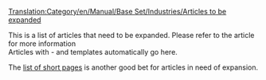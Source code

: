 [[Translation:Category/en/Manual/Base Set/Industries/Articles to be expanded]]

This is a list of articles that need to be expanded. Please refer to the article for more information
<br>
Articles with {{en/S|en/Expand}} - {{en/S|en/Stub}} and {{en/S|en/Incomplete}} templates automatically go here.

The [[Special:Shortpages|list of short pages]] is another good bet for articles in need of expansion.

